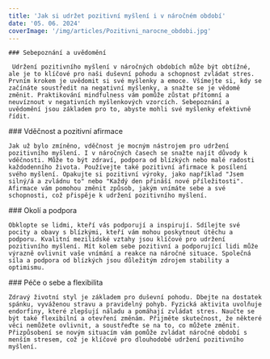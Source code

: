 ```yaml
---
title: 'Jak si udržet pozitivní myšlení i v náročném období'
date: '05. 06. 2024'
coverImage: '/img/articles/Pozitivni_narocne_obdobi.jpg'
---
```


<div className="main__post--content">
  <div>
   
    ### Sebepoznání a uvědomění

     Udržení pozitivního myšlení v náročných obdobích může být obtížné, ale je to klíčové pro naši duševní pohodu a schopnost zvládat stres. Prvním krokem je uvědomit si své myšlenky a emoce. Všímejte si, kdy se začínáte soustředit na negativní myšlenky, a snažte se je vědomě změnit. Praktikování mindfulness vám pomůže zůstat přítomní a neuvíznout v negativních myšlenkových vzorcích. Sebepoznání a uvědomění jsou základem pro to, abyste mohli své myšlenky efektivně řídit.

  </div>
  <div>
    ### Vděčnost a pozitivní afirmace

    Jak už bylo zmíněno, vděčnost je mocným nástrojem pro udržení pozitivního myšlení. I v náročných časech se snažte najít důvody k vděčnosti. Může to být zdraví, podpora od blízkých nebo malé radosti každodenního života. Používejte také pozitivní afirmace k posílení svého myšlení. Opakujte si pozitivní výroky, jako například "Jsem silný/á a zvládnu to" nebo "Každý den přináší nové příležitosti". Afirmace vám pomohou změnit způsob, jakým vnímáte sebe a své schopnosti, což přispěje k udržení pozitivního myšlení.

  </div>
  <div>
    ### Okolí a podpora

    Obklopte se lidmi, kteří vás podporují a inspirují. Sdílejte své pocity a obavy s blízkými, kteří vám mohou poskytnout útěchu a podporu. Kvalitní mezilidské vztahy jsou klíčové pro udržení pozitivního myšlení. Mít kolem sebe pozitivní a podporující lidi může výrazně ovlivnit vaše vnímání a reakce na náročné situace. Společná síla a podpora od blízkých jsou důležitým zdrojem stability a optimismu.

  </div>
  <div>
    ### Péče o sebe a flexibilita

    Zdravý životní styl je základem pro duševní pohodu. Dbejte na dostatek spánku, vyváženou stravu a pravidelný pohyb. Fyzická aktivita uvolňuje endorfiny, které zlepšují náladu a pomáhají zvládat stres. Naučte se být také flexibilní a otevření změnám. Přijměte skutečnost, že některé věci nemůžete ovlivnit, a soustřeďte se na to, co můžete změnit. Přizpůsobení se novým situacím vám pomůže zvládat náročné období s menším stresem, což je klíčové pro dlouhodobé udržení pozitivního myšlení.

  </div>
</div>
